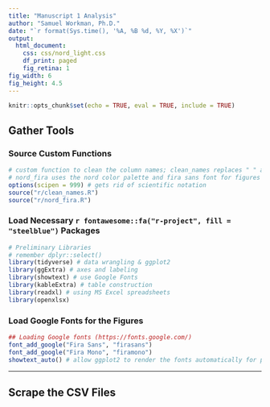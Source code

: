 ```yaml
---
title: "Manuscript 1 Analysis"
author: "Samuel Workman, Ph.D."
date: "`r format(Sys.time(), '%A, %B %d, %Y, %X')`"
output:
  html_document:
    css: css/nord_light.css
    df_print: paged
    fig_retina: 1
fig_width: 6
fig_height: 4.5
---
```


```r
knitr::opts_chunk$set(echo = TRUE, eval = TRUE, include = TRUE)
```

## Gather Tools

### Source Custom Functions

```r
# custom function to clean the column names; clean_names replaces " " and "/" with "_"
# nord_fira uses the nord color palette and fira sans font for figures
options(scipen = 999) # gets rid of scientific notation
source("r/clean_names.R")
source("r/nord_fira.R")
```

<div class = "row">
<div class = "col-md-6">
### Load Necessary `r fontawesome::fa("r-project", fill = "steelblue")` Packages

```r
# Preliminary Libraries
# remember dplyr::select()
library(tidyverse) # data wrangling & ggplot2
library(ggExtra) # axes and labeling
library(showtext) # use Google Fonts
library(kableExtra) # table construction
library(readxl) # using MS Excel spreadsheets
library(openxlsx)
```
</div>

<div class = "col-md-6">
### Load Google Fonts for the Figures

```r
## Loading Google fonts (https://fonts.google.com/)
font_add_google("Fira Sans", "firasans")
font_add_google("Fira Mono", "firamono")
showtext_auto() # allow ggplot2 to render the fonts automatically for pdfs
```
</div>
</div>

---

## Scrape the CSV Files